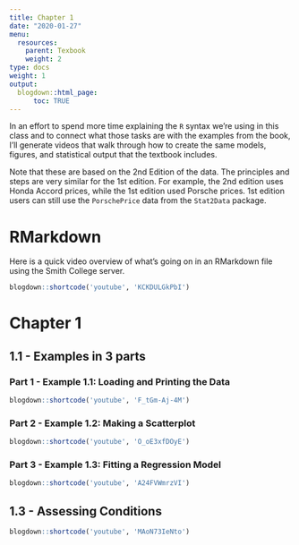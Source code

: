 ```yaml
---
title: Chapter 1
date: "2020-01-27"
menu:
  resources:
    parent: Texbook
    weight: 2
type: docs
weight: 1
output:
  blogdown::html_page:
      toc: TRUE
---
```


In an effort to spend more time explaining the `R` syntax we're using in this class and to connect what those tasks are with the examples from the book, I'll generate videos that walk through how to create the same models, figures, and statistical output that the textbook includes.

Note that these are based on the 2nd Edition of the data. The principles and steps are very similar for the 1st edition. For example, the 2nd edition uses Honda Accord prices, while the 1st edition used Porsche prices. 1st edition users can still use the `PorschePrice` data from the `Stat2Data` package.

# RMarkdown

Here is a quick video overview of what's going on in an  RMarkdown file using the Smith College server.

```r
blogdown::shortcode('youtube', 'KCKDULGkPbI')
```


# Chapter 1

## 1.1 - Examples in 3 parts

### Part 1 - Example 1.1: Loading and Printing the Data

```r
blogdown::shortcode('youtube', 'F_tGm-Aj-4M')
```


### Part 2 - Example 1.2: Making a Scatterplot

```r
blogdown::shortcode('youtube', 'O_oE3xfDOyE')
```

### Part 3 - Example 1.3: Fitting a Regression Model

```r
blogdown::shortcode('youtube', 'A24FVWmrzVI')
```

## 1.3 - Assessing Conditions

```r
blogdown::shortcode('youtube', 'MAoN73IeNto')
```
